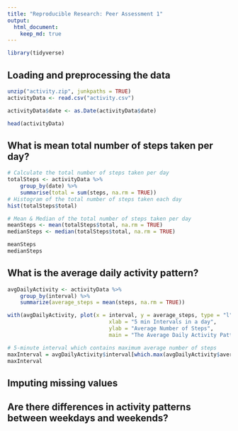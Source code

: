 ```yaml
---
title: "Reproducible Research: Peer Assessment 1"
output: 
  html_document:
    keep_md: true
---
```

```r
library(tidyverse)
```


## Loading and preprocessing the data
```r
unzip("activity.zip", junkpaths = TRUE)
activityData <- read.csv("activity.csv")

activityData$date <- as.Date(activityData$date)

head(activityData)

```



## What is mean total number of steps taken per day?
```r
# Calculate the total number of steps taken per day
totalSteps <- activityData %>%
    group_by(date) %>%
    summarise(total = sum(steps, na.rm = TRUE))
# Histogram of the total number of steps taken each day
hist(totalSteps$total)
```
```r
# Mean & Median of the total number of steps taken per day
meanSteps <- mean(totalSteps$total, na.rm = TRUE)
medianSteps <- median(totalSteps$total, na.rm = TRUE)

meanSteps
medianSteps
```



## What is the average daily activity pattern?
```r
avgDailyActivity <- activityData %>%
    group_by(interval) %>%
    summarize(average_steps = mean(steps, na.rm = TRUE))

with(avgDailyActivity, plot(x = interval, y = average_steps, type = "l",
                                xlab = "5 min Intervals in a day",
                                ylab = "Average Number of Steps", 
                                main = "The Average Daily Activity Pattern"))
```

```r
# 5-minute interval which contains maximum average number of steps
maxInterval = avgDailyActivity$interval[which.max(avgDailyActivity$average_steps)]
maxInterval
```

## Imputing missing values



## Are there differences in activity patterns between weekdays and weekends?
